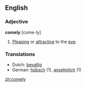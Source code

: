 ==English==
===Adjective===
'''comely''' [come-ly]

#[[Pleasing]] or [[attractive]] to the [[eye]].

===Translations===
*Dutch: [[bevallig]]
*German: [[hübsch]] (1), [[ansehnlich]] (1)

[[zh:comely]]